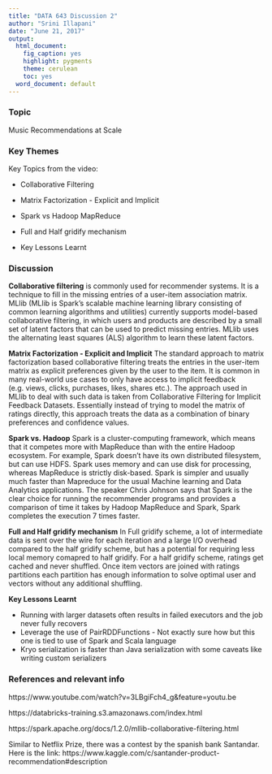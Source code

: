 ```yaml
---
title: "DATA 643 Discussion 2"
author: "Srini Illapani"
date: "June 21, 2017"
output:
  html_document:
    fig_caption: yes
    highlight: pygments
    theme: cerulean
    toc: yes
  word_document: default
---
```


### Topic

Music Recommendations at Scale


### Key Themes

Key Topics from the video:


* Collaborative Filtering

* Matrix Factorization - Explicit and Implicit

* Spark vs Hadoop MapReduce

* Full and Half gridify mechanism

* Key Lessons Learnt


### Discussion

**Collaborative filtering** is commonly used for recommender systems. It is a technique to fill in the missing entries of a user-item association matrix. MLlib (MLlib is Spark's scalable machine learning library consisting of common learning algorithms and utilities) currently supports model-based collaborative filtering, in which users and products are described by a small set of latent factors that can be used to predict missing entries. MLlib uses the alternating least squares (ALS) algorithm to learn these latent factors.



**Matrix Factorization - Explicit and Implicit** The standard approach to matrix factorization based collaborative filtering treats the entries in the user-item matrix as explicit preferences given by the user to the item. It is common in many real-world use cases to only have access to implicit feedback (e.g. views, clicks, purchases, likes, shares etc.). The approach used in MLlib to deal with such data is taken from Collaborative Filtering for Implicit Feedback Datasets. Essentially instead of trying to model the matrix of ratings directly, this approach treats the data as a combination of binary preferences and confidence values.


**Spark vs. Hadoop** Spark is a cluster-computing framework, which means that it competes more with MapReduce than with the entire Hadoop ecosystem. For example, Spark doesn't have its own distributed filesystem, but can use HDFS. Spark uses memory and can use disk for processing, whereas MapReduce is strictly disk-based. Spark is simpler and usually much faster than Mapreduce for the usual Machine learning and Data Analytics applications. The speaker Chris Johnson says that Spark is the clear choice for running the recommender programs and provides a comparison of time it takes by Hadoop MapReduce and Spark, Spark completes the execution 7 times faster.

**Full and Half gridify mechanism** In Full gridify scheme, a lot of intermediate data is sent over the wire for each iteration and a large I/O overhead compared to the half gridify scheme, but has a potential for requiring less local memory comapred to half gridify.
For a half gridify scheme, ratings get cached and never shuffled. Once item vectors are joined with ratings partitions each partition has enough information to solve optimal user and vectors without any additional shuffling.


**Key Lessons Learnt**

- Running with larger datasets often results in failed executors and the job never fully recovers
- Leverage the use of PairRDDFunctions - Not exactly sure how but this one is tied to use of Spark and Scala language
- Kryo serialization is faster than Java serialization with some caveats like writing custom serializers


### References and relevant info

https://www.youtube.com/watch?v=3LBgiFch4_g&feature=youtu.be

https://databricks-training.s3.amazonaws.com/index.html

https://spark.apache.org/docs/1.2.0/mllib-collaborative-filtering.html

Similar to Netflix Prize, there was a contest by the spanish bank Santandar. Here is the link:
https://www.kaggle.com/c/santander-product-recommendation#description







